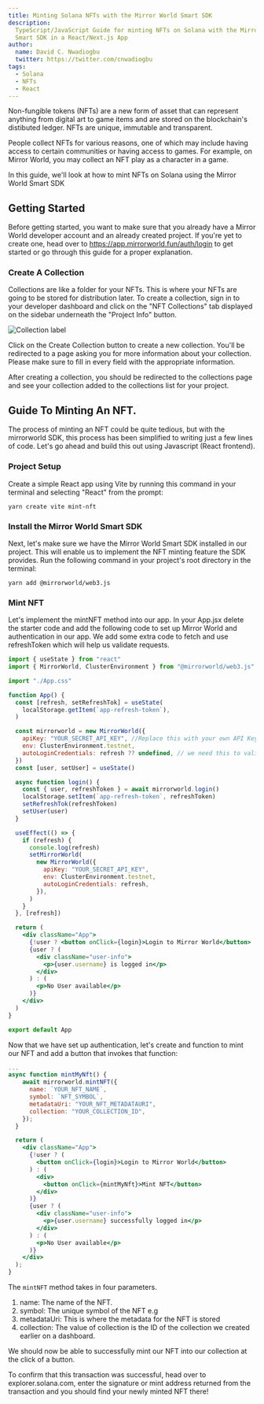 ```yaml
---
title: Minting Solana NFTs with the Mirror World Smart SDK
description:
  TypeScript/JavaScript Guide for minting NFTs on Solana with the Mirror World
  Smart SDK in a React/Next.js App
author:
  name: David C. Nwadiogbu
  twitter: https://twitter.com/cnwadiogbu
tags:
  - Solana
  - NFTs
  - React
---
```


Non-fungible tokens (NFTs) are a new form of asset that can represent anything
from digital art to game items and are stored on the blockchain's distibuted
ledger. NFTs are unique, immutable and transparent.

People collect NFTs for various reasons, one of which may include having access
to certain communities or having access to games. For example, on Mirror World,
you may collect an NFT play as a character in a game.

In this guide, we'll look at how to mint NFTs on Solana using the Mirror World
Smart SDK

## Getting Started

Before getting started, you want to make sure that you already have a Mirror
World developer account and an already created project. If you're yet to create
one, head over to https://app.mirrorworld.fun/auth/login to get started or go
through this guide for a proper explanation.

### Create A Collection

Collections are like a folder for your NFTs. This is where your NFTs are going
to be stored for distribution later. To create a collection, sign in to your
developer dashboard and click on the "NFT Collections" tab displayed on the
sidebar underneath the "Project Info" button.

![Collection label](https://res.cloudinary.com/dkegnossp/image/upload/v1668632118/1280X1280_i5vqoo.png)

Click on the Create Collection button to create a new collection. You'll be
redirected to a page asking you for more information about your collection.
Please make sure to fill in every field with the appropriate information.

After creating a collection, you should be redirected to the collections page
and see your collection added to the collections list for your project.

## Guide To Minting An NFT.

The process of minting an NFT could be quite tedious, but with the mirrorworld
SDK, this process has been simplified to writing just a few lines of code. Let's
go ahead and build this out using Javascript (React frontend).

### Project Setup

Create a simple React app using Vite by running this command in your terminal
and selecting "React" from the prompt:

```shell
yarn create vite mint-nft
```

### Install the Mirror World Smart SDK

Next, let's make sure we have the Mirror World Smart SDK installed in our
project. This will enable us to implement the NFT minting feature the SDK
provides. Run the following command in your project's root directory in the
terminal:

```shell
yarn add @mirrorworld/web3.js
```

### Mint NFT

Let's implement the mintNFT method into our app. In your App.jsx delete the
starter code and add the following code to set up Mirror World and
authentication in our app. We add some extra code to fetch and use refreshToken
which will help us validate requests.

```jsx
import { useState } from "react"
import { MirrorWorld, ClusterEnvironment } from "@mirrorworld/web3.js"

import "./App.css"

function App() {
  const [refresh, setRefreshTok] = useState(
    localStorage.getItem(`app-refresh-token`),
  )

  const mirrorworld = new MirrorWorld({
    apiKey: "YOUR_SECRET_API_KEY", //Replace this with your own API Key
    env: ClusterEnvironment.testnet,
    autoLoginCredentials: refresh ?? undefined, // we need this to validate our requests
  })
  const [user, setUser] = useState()

  async function login() {
    const { user, refreshToken } = await mirrorworld.login()
    localStorage.setItem(`app-refresh-token`, refreshToken)
    setRefreshTok(refreshToken)
    setUser(user)
  }

  useEffect(() => {
    if (refresh) {
      console.log(refresh)
      setMirrorWorld(
        new MirrorWorld({
          apiKey: "YOUR_SECRET_API_KEY",
          env: ClusterEnvironment.testnet,
          autoLoginCredentials: refresh,
        }),
      )
    }
  }, [refresh])

  return (
    <div className="App">
      {!user ? <button onClick={login}>Login to Mirror World</button> : ""}
      {user ? (
        <div className="user-info">
          <p>{user.username} is logged in</p>
        </div>
      ) : (
        <p>No User available</p>
      )}
    </div>
  )
}

export default App
```

Now that we have set up authentication, let's create and function to mint our
NFT and add a button that invokes that function:

```jsx
...
async function mintMyNft() {
    await mirrorworld.mintNFT({
      name: `YOUR_NFT_NAME`,
      symbol: `NFT_SYMBOL`,
      metadataUri: "YOUR_NFT_METADATAURI",
      collection: "YOUR_COLLECTION_ID",
    });
  }

  return (
    <div className="App">
      {!user ? (
        <button onClick={login}>Login to Mirror World</button>
      ) : (
        <div>
          <button onClick={mintMyNft}>Mint NFT</button>
        </div>
      )}
      {user ? (
        <div className="user-info">
          <p>{user.username} successfully logged in</p>
        </div>
      ) : (
        <p>No User available</p>
      )}
    </div>
  );
}
```

The `mintNFT` method takes in four parameters.

1. name: The name of the NFT.
2. symbol: The unique symbol of the NFT e.g
3. metadataUri: This is where the metadata for the NFT is stored
4. collection: The value of collection is the ID of the collection we created
   earlier on a dashboard.

We should now be able to successfully mint our NFT into our collection at the
click of a button.

To confirm that this transaction was successful, head over to
explorer.solana.com, enter the signature or mint address returned from the
transaction and you should find your newly minted NFT there!
